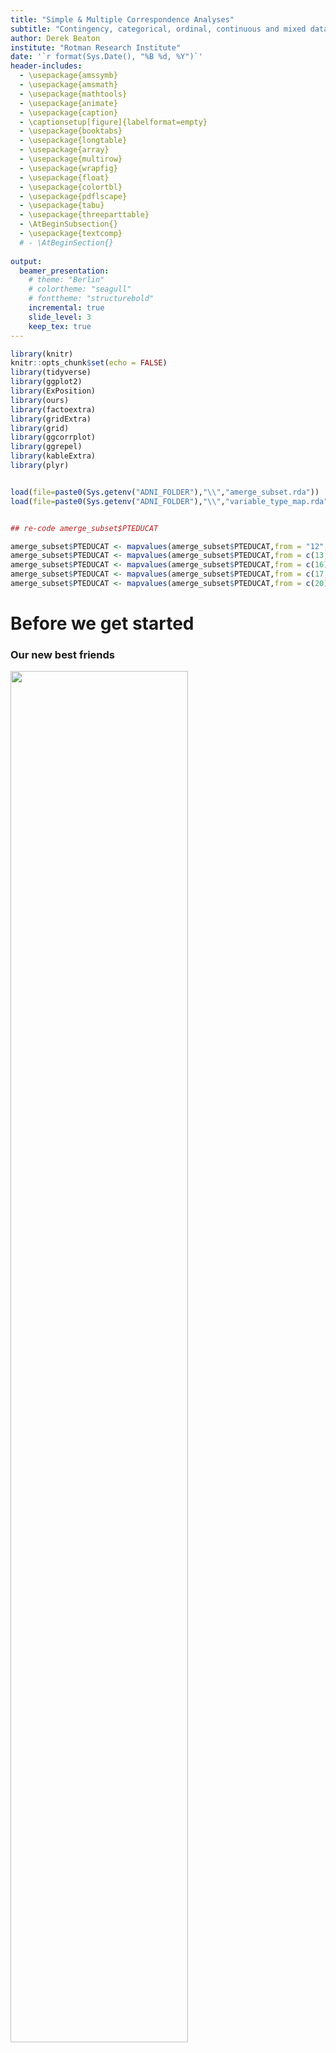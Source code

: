 ```yaml
---
title: "Simple & Multiple Correspondence Analyses"
subtitle: "Contingency, categorical, ordinal, continuous and mixed data"
author: Derek Beaton 
institute: "Rotman Research Institute"
date: '`r format(Sys.Date(), "%B %d, %Y")`'
header-includes:
  - \usepackage{amssymb}
  - \usepackage{amsmath}
  - \usepackage{mathtools}
  - \usepackage{animate}
  - \usepackage{caption}
  - \captionsetup[figure]{labelformat=empty}
  - \usepackage{booktabs}
  - \usepackage{longtable}
  - \usepackage{array}
  - \usepackage{multirow}
  - \usepackage{wrapfig}
  - \usepackage{float}
  - \usepackage{colortbl}
  - \usepackage{pdflscape}
  - \usepackage{tabu}
  - \usepackage{threeparttable}
  - \AtBeginSubsection{}
  - \usepackage{textcomp}
  # - \AtBeginSection{}
  
output:
  beamer_presentation:
    # theme: "Berlin"
    # colortheme: "seagull"
    # fonttheme: "structurebold"
    incremental: true
    slide_level: 3
    keep_tex: true
---
```


```r
library(knitr)
knitr::opts_chunk$set(echo = FALSE)
library(tidyverse)
library(ggplot2)
library(ExPosition)
library(ours)
library(factoextra)
library(gridExtra)
library(grid)
library(ggcorrplot)
library(ggrepel)
library(kableExtra)
library(plyr)


load(file=paste0(Sys.getenv("ADNI_FOLDER"),"\\","amerge_subset.rda"))
load(file=paste0(Sys.getenv("ADNI_FOLDER"),"\\","variable_type_map.rda"))


## re-code amerge_subset$PTEDUCAT

amerge_subset$PTEDUCAT <- mapvalues(amerge_subset$PTEDUCAT,from = "12","HS")
amerge_subset$PTEDUCAT <- mapvalues(amerge_subset$PTEDUCAT,from = c(13,14,15),c("HS+","HS+","HS+"))
amerge_subset$PTEDUCAT <- mapvalues(amerge_subset$PTEDUCAT,from = c(16),c("B"))
amerge_subset$PTEDUCAT <- mapvalues(amerge_subset$PTEDUCAT,from = c(17,18,19),c("B+","B+","B+"))
amerge_subset$PTEDUCAT <- mapvalues(amerge_subset$PTEDUCAT,from = c(20),c("ADV"))


```

# Before we get started 

### Our new best friends

![](../images/cont_disc.jpg){width=75%, height=75%}

[via \@allison_horst](https://twitter.com/allison_horst)

***

![](../images/nom_ord_bin.jpg){width=75%, height=75%}

[via \@allison_horst](https://twitter.com/allison_horst)

***

![](../images/cont_disc.jpg){width=40%, height=40%}![](../images/nom_ord_bin.jpg){width=40%, height=40%}

* What do we do with all of these in a PCA like way?
* Some are *very* difficult and effectively ignored
  + We won't do that!

### Motivation for today

* Not everything is a number
* Sometimes numbers aren't numbers!
* We need to recognize when this happens
  + And know what to do

### Typology

* SS Stevens (not a boat!)
* Levels of measurement
* Excellent examples: https://en.wikipedia.org/wiki/Level_of_measurement


### Where to find everything

* Generally: https://github.com/derekbeaton/workshops
* Today: 

### Overview

* Revisit PCA
* Looking at some data
* Simple correspondence analysis
  + and many of its connections
* Multiple correspondence analysis
  + generalizes CA (amongst many other things)
  + and how to handle various data types
* A whole bunch of bonuses
  + Robustness
  + PLS
  + Networks
  + Software

# Revisting PCA

### What is PCA for?

* When we can compute a covariance or correlation matrix
* Break data into components
  + Orthogonal
  + Rank ordered
  + Made of bits & pieces of original measures
  

### Eigen- and singular value decompositions

![](../images/EVD_SVD_1.png)

### Eigen- and singular value decompositions

![](../images/EVD_SVD_2.png)

### Eigen- and singular value decompositions

![](../images/EVD_SVD_3.png)

### Eigen- and singular value decompositions

![](../images/EVD_SVD_4.png)

### Eigen- and singular value decompositions

![](../images/EVD_SVD_5.png)

# Some data

### Diagnosis and education

```r

edu_dx_table <- table(amerge_subset$PTEDUCAT, amerge_subset$DX)

kable(edu_dx_table, "latex", booktabs = T) %>%
  kable_styling() %>%
  column_spec(column = 1, italic = T)

```

***

* Given a table, and asked for a multivariate analysis
* We do what we know: PCA


***

```r

edu_dx_pca <- epPCA(edu_dx_table, graphs=F)


pca_rows <- fviz_pca_ind(edu_dx_pca, repel = T) +
  coord_cartesian(xlim=c(edu_dx_pca$Plotting.Data$constraints$minx, edu_dx_pca$Plotting.Data$constraints$maxx), ylim = c(edu_dx_pca$Plotting.Data$constraints$miny, edu_dx_pca$Plotting.Data$constraints$maxy)) +
  theme(panel.grid.major = element_blank(), panel.grid.minor = element_blank(),
        axis.text.x=element_blank(),
        axis.ticks.x=element_blank(),
        axis.text.y=element_blank(),
        axis.ticks.y=element_blank()) +
  xlab(paste0("Component 1. Explained variance: ", round(edu_dx_pca$ExPosition.Data$t[1], digits=2),"%")) +
  ylab(paste0("Component 2. Explained variance: ", round(edu_dx_pca$ExPosition.Data$t[2], digits=2),"%")) +
  ggtitle("PCA:\nRow component scores")


pca_vars <- fviz_pca_var(edu_dx_pca) +
  xlab(paste0("Component 1. Explained variance: ", round(edu_dx_pca$ExPosition.Data$t[1], digits=2),"%")) +
  ylab(paste0("Component 2. Explained variance: ", round(edu_dx_pca$ExPosition.Data$t[2], digits=2),"%")) +
  ggtitle("PCA:\nVariable-Component Correlations")

```

***

```r
grid.arrange(pca_rows, textGrob(""), nrow=1)
```
***

```r
grid.arrange(textGrob(""), pca_vars, nrow=1)
```

***

```r
grid.arrange(pca_rows, pca_vars, nrow=1)
```


### What did we analyze?

```r

kable(round(cor(edu_dx_table), digits=3), "latex", booktabs = T) %>%
  kable_styling()

```

### What did PCA detect?

```r

edu_dx_with_sums <- cbind(edu_dx_table, rowSums(edu_dx_table))
colnames(edu_dx_with_sums)[ncol(edu_dx_with_sums)] <- "Row sums"

kable(edu_dx_with_sums, "latex", booktabs = T) %>%
  kable_styling() %>%
  column_spec(column = 1, italic = T) %>%
  column_spec(column = ncol(edu_dx_with_sums)+1, bold = T, italic = T)

```

### Let's try something different!

```r

edu_dx_table <- t(edu_dx_table)

kable(edu_dx_table, "latex", booktabs = T) %>%
  kable_styling() %>%
  column_spec(column = 1, italic = T)

```

***

```r

edu_dx_pca <- epPCA(edu_dx_table, graphs=F)


pca_rows <- fviz_pca_ind(edu_dx_pca, repel = T) +
  coord_cartesian(xlim=c(edu_dx_pca$Plotting.Data$constraints$minx, edu_dx_pca$Plotting.Data$constraints$maxx), ylim = c(edu_dx_pca$Plotting.Data$constraints$miny, edu_dx_pca$Plotting.Data$constraints$maxy)) +
  theme(panel.grid.major = element_blank(), panel.grid.minor = element_blank(),
        axis.text.x=element_blank(),
        axis.ticks.x=element_blank(),
        axis.text.y=element_blank(),
        axis.ticks.y=element_blank()) +
  xlab(paste0("Component 1. Explained variance: ", round(edu_dx_pca$ExPosition.Data$t[1], digits=2),"%")) +
  ylab(paste0("Component 2. Explained variance: ", round(edu_dx_pca$ExPosition.Data$t[2], digits=2),"%")) +
  ggtitle("PCA:\nRow component scores")


pca_vars <- fviz_pca_var(edu_dx_pca) +
  xlab(paste0("Component 1. Explained variance: ", round(edu_dx_pca$ExPosition.Data$t[1], digits=2),"%")) +
  ylab(paste0("Component 2. Explained variance: ", round(edu_dx_pca$ExPosition.Data$t[2], digits=2),"%")) +
  ggtitle("PCA:\nVariable-Component Correlations")

grid.arrange(pca_rows, pca_vars, nrow=1)

```

### What did PCA analyze?

```r


kable(round(cor(edu_dx_table), digits=3), "latex", booktabs = T) %>%
  kable_styling()

```

### What did PCA detect?

```r
edu_dx_with_sums <- cbind(edu_dx_table, rowSums(edu_dx_table))
colnames(edu_dx_with_sums)[ncol(edu_dx_with_sums)] <- "Row sums"


kable(edu_dx_with_sums, "latex", booktabs = T) %>%
  kable_styling() %>%
  column_spec(column = 1, italic = T) %>%
  column_spec(column = ncol(edu_dx_with_sums)+1, bold = T, italic = T)

```

### What is PCA for?

* When we can compute a *meaningful* covariance or correlation matrix

### Let's take another look

```r

edu_dx_table <- table(amerge_subset$PTEDUCAT, amerge_subset$DX)
edu_dx_with_sums <- rbind(cbind(edu_dx_table, rowSums(edu_dx_table)), colSums(edu_dx_table))

edu_dx_with_sums[nrow(edu_dx_with_sums), ncol(edu_dx_with_sums)] <- NA
colnames(edu_dx_with_sums)[ncol(edu_dx_with_sums)] <- "Row sums"
rownames(edu_dx_with_sums)[nrow(edu_dx_with_sums)] <- "Column sums"

options(knitr.kable.NA = '')
kable(edu_dx_with_sums, "latex", booktabs = T) %>%
  kable_styling() %>%
  column_spec(column = 1, italic = T) %>%
  column_spec(column = ncol(edu_dx_with_sums)+1, bold = T, italic = T) %>%
  row_spec(row = nrow(edu_dx_with_sums), bold = T, italic = T)

```

* Tell me things about this matrix
* What kind of problem does this look like?


# Simple correspondence analysis


### What is CA?

* Initially: *visualize contingency tables* (**a la PCA**, factor analyses)
  + Text (corpus) of philosphy, biblical passages, literature
  + From Benzecri (1964) & Escofier (1965)
* Fully developed by Escofier (1969)
* Explosion of the technique in France
  + Across virtually every field (except psychology and neuroscience)
* The magic of CA relies on the magic of $\chi^2$
  + And there's some *crazy* magic here

### History

* Hotelling (1933) & Thurstone (1933) 
* Hirschfeld (1935) & Horst (1935)
* Guttman (1941)
* Burt (1950)
* And then Benzecri (1964) & Escofier (1965)
* Many more very important characters to re-discover CA

***

* See Lebart's History & Prehistory of CA 
  + http://www.dtmvic.com/doc/About_the_History_of_CA.pdf
* And Beh & Lombardo's series
  + A geneaology of CA: https://onlinelibrary.wiley.com/doi/abs/10.1111/j.1467-842X.2012.00676.x
  + A geneaology of CA 2: http://siba-ese.unisalento.it/index.php/ejasa/article/view/19785


### We're diving in

```r

edu_dx_table <- table(amerge_subset$PTEDUCAT, amerge_subset$DX)

kable(edu_dx_table, "latex", booktabs = T) %>%
  kable_styling() %>%
  column_spec(column = 1, italic = T)

```

```r

edu_dx_ca <- epCA(edu_dx_table, graphs = F)


ca_rows <- fviz_ca_row(edu_dx_ca) +
  coord_cartesian(xlim=c(edu_dx_ca$Plotting.Data$constraints$minx, edu_dx_ca$Plotting.Data$constraints$maxx), ylim = c(edu_dx_ca$Plotting.Data$constraints$miny, edu_dx_ca$Plotting.Data$constraints$maxy)) +
  theme(panel.grid.major = element_blank(), panel.grid.minor = element_blank(),
        axis.text.x=element_blank(),
        axis.ticks.x=element_blank(),
        axis.text.y=element_blank(),
        axis.ticks.y=element_blank()) +
  xlab(paste0("Component 1. Explained variance: ", round(edu_dx_ca$ExPosition.Data$t[1], digits=2),"%")) +
  ylab(paste0("Component 2. Explained variance: ", round(edu_dx_ca$ExPosition.Data$t[2], digits=2),"%")) +
  ggtitle("CA:\nRow component scores")


ca_cols <- fviz_ca_col(edu_dx_ca) +
  coord_cartesian(xlim=c(edu_dx_ca$Plotting.Data$constraints$minx, edu_dx_ca$Plotting.Data$constraints$maxx), ylim = c(edu_dx_ca$Plotting.Data$constraints$miny, edu_dx_ca$Plotting.Data$constraints$maxy)) +
  theme(panel.grid.major = element_blank(), panel.grid.minor = element_blank(),
        axis.text.x=element_blank(),
        axis.ticks.x=element_blank(),
        axis.text.y=element_blank(),
        axis.ticks.y=element_blank()) +
  xlab(paste0("Component 1. Explained variance: ", round(edu_dx_ca$ExPosition.Data$t[1], digits=2),"%")) +
  ylab(paste0("Component 2. Explained variance: ", round(edu_dx_ca$ExPosition.Data$t[2], digits=2),"%")) +
  ggtitle("CA:\nColumn component scores")


tgrob <- textGrob("")

```

*** 

```r

grid.arrange(ca_rows, tgrob, nrow=1)

```

*** 

```r

grid.arrange(tgrob, ca_cols, nrow=1)

```

*** 

```r

grid.arrange(ca_rows, ca_cols, nrow=1)

```

*** 

Want to see a cool trick?

*** 

```r

edu_dx_table <- table(amerge_subset$PTEDUCAT, amerge_subset$DX)

kable(edu_dx_table, "latex", booktabs = T) %>%
  kable_styling() %>%
  column_spec(column = 1, italic = T)

```

*** 

```r

edu_dx_table <- t(edu_dx_table)

kable(edu_dx_table, "latex", booktabs = T) %>%
  kable_styling() %>%
  column_spec(column = 1, italic = T)

```
What if we perform CA on this?

***

```r

edu_dx_ca <- epCA(edu_dx_table, graphs = F)


ca_rows <- fviz_ca_row(edu_dx_ca) +
  coord_cartesian(xlim=c(edu_dx_ca$Plotting.Data$constraints$minx, edu_dx_ca$Plotting.Data$constraints$maxx), ylim = c(edu_dx_ca$Plotting.Data$constraints$miny, edu_dx_ca$Plotting.Data$constraints$maxy)) +
  theme(panel.grid.major = element_blank(), panel.grid.minor = element_blank(),
        axis.text.x=element_blank(),
        axis.ticks.x=element_blank(),
        axis.text.y=element_blank(),
        axis.ticks.y=element_blank()) +
  xlab(paste0("Component 1. Explained variance: ", round(edu_dx_ca$ExPosition.Data$t[1], digits=2),"%")) +
  ylab(paste0("Component 2. Explained variance: ", round(edu_dx_ca$ExPosition.Data$t[2], digits=2),"%")) +
  ggtitle("CA:\nRow component scores")


ca_cols <- fviz_ca_col(edu_dx_ca) +
  coord_cartesian(xlim=c(edu_dx_ca$Plotting.Data$constraints$minx, edu_dx_ca$Plotting.Data$constraints$maxx), ylim = c(edu_dx_ca$Plotting.Data$constraints$miny, edu_dx_ca$Plotting.Data$constraints$maxy)) +
  theme(panel.grid.major = element_blank(), panel.grid.minor = element_blank(),
        axis.text.x=element_blank(),
        axis.ticks.x=element_blank(),
        axis.text.y=element_blank(),
        axis.ticks.y=element_blank()) +
  xlab(paste0("Component 1. Explained variance: ", round(edu_dx_ca$ExPosition.Data$t[1], digits=2),"%")) +
  ylab(paste0("Component 2. Explained variance: ", round(edu_dx_ca$ExPosition.Data$t[2], digits=2),"%")) +
  ggtitle("CA:\nColumn component scores")


grid.arrange(ca_rows, ca_cols, nrow=1)

```
<!--
### Bells, whistles

* Singular vectors, singular values, eigenvalues
* Component scores
* Generalized (weighted) singular vectors
-->

### How did that happen?


```r

edu_dx_table <- table(amerge_subset$PTEDUCAT, amerge_subset$DX)

kable(edu_dx_table, "latex", booktabs = T, caption = "Data") %>%
  kable_styling() %>%
  column_spec(column = 1, italic = T)

```

***

```r

kable( round(edu_dx_table / sum(edu_dx_table), digits= 3), "latex", booktabs = T, caption = "Observed probabilites") %>%
  kable_styling() %>%
  column_spec(column = 1, italic = T)

```

***

```r


observed_probs <- edu_dx_table / sum(edu_dx_table)

edu_dx_with_sums <- rbind(cbind(observed_probs, rowSums(observed_probs)), colSums(observed_probs))
edu_dx_with_sums <- round(edu_dx_with_sums, digits = 3)
colnames(edu_dx_with_sums)[ncol(edu_dx_with_sums)] <- "Row sums"
rownames(edu_dx_with_sums)[nrow(edu_dx_with_sums)] <- "Column sums"
edu_dx_with_sums[nrow(edu_dx_with_sums), ncol(edu_dx_with_sums)] <- NA

options(knitr.kable.NA = '')
kable( edu_dx_with_sums, "latex", booktabs = T, caption = "Observed probabilites and margins") %>%
  kable_styling() %>%
  column_spec(column = 1, italic = T) %>%
  column_spec(column = ncol(edu_dx_with_sums)+1, bold = T, italic = T) %>%
  row_spec(row = nrow(edu_dx_with_sums), bold = T, italic = T)

```

***

```r


row_probs <- rowSums(observed_probs)
col_probs <- colSums(observed_probs)
expected_probabilities <- row_probs %o% col_probs

expected_probabilities_with_sums <- round(rbind(cbind(expected_probabilities, row_probs), col_probs), digits = 3)

colnames(expected_probabilities_with_sums)[ncol(expected_probabilities_with_sums)] <- "Row sums"
rownames(expected_probabilities_with_sums)[nrow(expected_probabilities_with_sums)] <- "Column sums"
expected_probabilities_with_sums[nrow(expected_probabilities_with_sums), ncol(expected_probabilities_with_sums)] <- NA

options(knitr.kable.NA = '')
kable( expected_probabilities_with_sums, "latex", booktabs = T, caption = "Expected probabilites and margins") %>%
  kable_styling() %>%
  column_spec(column = 1, italic = T) %>%
  column_spec(column = ncol(expected_probabilities_with_sums)+1, bold = T, italic = T) %>%
  row_spec(row = nrow(expected_probabilities_with_sums), bold = T, italic = T)

```

***

```r

kable( round(observed_probs - expected_probabilities, digits = 3), "latex", booktabs = T, caption = "Deviations: Observed - Expected") %>%
  kable_styling() %>%
  column_spec(column = 1, italic = T)

```

***

```r

row_constraints <- diag(1/rowSums(observed_probs))
rownames(row_constraints) <- rownames(observed_probs) -> colnames(row_constraints)

kable( round(row_constraints, digits = 3), "latex", booktabs = T, caption = "Row constraints (inverse row margins)") %>%
  kable_styling() %>%
  column_spec(column = 1, italic = T)

```

***

```r

col_constraints <- diag(1/colSums(observed_probs))
rownames(col_constraints) <- colnames(observed_probs) -> colnames(col_constraints)

kable( round(col_constraints, digits = 3), "latex", booktabs = T, caption = "Column constraints (inverse column margins)") %>%
  kable_styling() %>%
  column_spec(column = 1, italic = T)

```

### What CA needs


![](../images/CA_matrices.png)

***

* GSVD($\mathbf{R}$, $\mathbf{X}$, $\mathbf{C}$)
* Uses but generalizes the SVD
  + Uses row & column weights (constraints)
* Gives back
  + Component (factor) scores
  + Eigenvalues, singular values, & singular vectors
  + *Generalized* singular vectors

### What we really decompose

![](../images/Deviations_Over.png)


*** 

$$\Huge \frac{\mathbf{Z}}{\mathbf{R}^{\frac{1}{2}}\mathbf{C}^{\frac{1}{2}}}$$

***

$$\Huge \frac{(\mathbf{O} - \mathbf{E})}{\mathbf{E}^{\frac{1}{2}}}$$

***

$$\Huge \chi^2 = \sum{\frac{(\mathbf{O} - \mathbf{E})^2}{\mathbf{E}}}$$

### CA's first secrets

* Orthogonal slices of $\chi^2$
* Sum of the eigenvalues $\times$ sum of the table = $\chi^2$

Maybe here is worth presenting the code and some output?


### The GSVD

Simple quick magic
Then visualize it (as 3 matrices, then 1 over 2 which is just the probs not inverse)
Then swing back to Chi2
Then swing to CCA
Then expand it & transition to MCA

[[[pick up here and drop most of the stuff below]]]





### The GSVD

* The generalized SVD
  + Constraints (weights) for rows & columns of rectangular table
  + Required for CA and fancier PCA-like techniques & extensions
* For some matrix $\mathbf{X}$ with $I$ rows and $J$ columns
* SVD($\mathbf{X}$) vs. GSVD($\mathbf{W}_{I}$,$\mathbf{X}$,$\mathbf{W}_{J}$)
* GSVD is 
  + Matrix multiplication (by constraints on data)
  + The SVD
  + More matrix multiplication (by constraints on vectors)

  
### What we did to the data

* O, wi & wj, E, Z
* Oh look that's Chi2
* Sum of eigenvalues * sum of table = Chi2.
  + Each component is an additive orthogonal slice of Chi2. WOAH.
  * The eigenvalues are *magic*

### CA visualized

* Oh look it's CCA-ish
* Oh it really really is CCA-ish!

### Rules

* It's like PCA
  + Variance (singular values, eigen values)
  + Directions & inter-relationships
  + Components scores
* It's unlike PCA
  + Relative interpretation *between* sets
  + Generalized singular vectors
  + Bifactor
    + Rows & columns treated the same
    + Together they help make components, as opposed to PCA


# Multiple correspondence analysis


### MAGIC! 

### Chi-squared

![](../images/distributions.png)

[See here](http://www.math.wm.edu/~leemis/chart/UDR/UDR.html)

### Chi-squared

![](../images/Chi2.PNG)

[See here](http://www.math.wm.edu/~leemis/chart/UDR/UDR.html)


# Some many bonuses!

## Software

* ExPosition
  + Family of packages
  + Includes resampling
  + Lots of PCA & CA techniques
* factoextra
  + Awesome ggplot2 visualizers for ExPosition
  + http://www.alboukadel.com/ & http://www.sthda.com/english/
* ours
  + Developed here within ONDRI
  + New package for outliers
  + Has some important bells-and-whistles

## Some alternatives

* FactoMineR
* ade4
* ca
* MASS
* psych
* So many others


# (Some) References

### See the reference sections of these

* Beaton, D., Saporta, G., Abdi, H., & Alzheimer's Disease Neuroimaging Initiative. (2019). A generalization of partial least squares regression and correspondence analysis for categorical and mixed data: An application with the ADNI data. bioRxiv, 598888.

* Beaton, D., Sunderland, K. M., Levine, B., Mandzia, J., Masellis, M., Swartz, R. H., ... & Strother, S. C. (2019). Generalization of the minimum covariance determinant algorithm for categorical and mixed data types. bioRxiv, 333005.

### And these

* Abdi, H., Guillemot, V., Eslami, A., & Beaton, D. (2017). Canonical correlation analysis. Encyclopedia of Social Network Analysis and Mining, 1-16.

* Beaton, D., Dunlop, J., & Abdi, H. (2016). Partial least squares correspondence analysis: A framework to simultaneously analyze behavioral and genetic data. Psychological methods, 21(4), 621.

### Techniques

* Greenacre, M. (2017). Correspondence analysis in practice. CRC press.

* Greenacre, M. J. (1984). Theory and Applications of Correspondence Analysis. Retrieved from http://books.google.com/books?id=LsPaAAAAMAAJ

### Techniques

* Greenacre, M. J. (2010). Correspondence analysis. Wiley Interdisciplinary Reviews: Computational Statistics, 2(5), 613–619. https://doi.org/10.1002/wics.114

* Lebart, L., Morineau, A., & Warwick, K. M. (1984). Multivariate descriptive statistical analysis: correspondence analysis and related techniques for large matrices. Wiley.

* Nguyen, L. H., & Holmes, S. (2019). Ten quick tips for effective dimensionality reduction. PLOS Computational Biology, 15(6), e1006907.


### Data

* Escofier, B. (1978). Analyse factorielle et distances répondant au principe d’équivalence distributionnelle. Revue de Statistique Appliquée, 26(4), 29–37.

* Escofier, B. (1979). Traitement simultané de variables qualitatives et quantitatives en analyse factorielle. Cahiers de l’Analyse Des Données, 4(2), 137–146.

* Greenacre, M. (2014). Data Doubling and Fuzzy Coding. In J. Blasius & M. Greenacre (Eds.), Visualization and Verbalization of Data (pp. 239–253). Philadelphia, PA, USA: CRC Press.


### History

* Holmes S, Josse J. Discussion of “50 Years of Data Science”.  Journal of Computational and Graphical Statistics. 2017, V26(4) 768-769. https://www.tandfonline.com/doi/full/10.1080/10618600.2017.1385471
